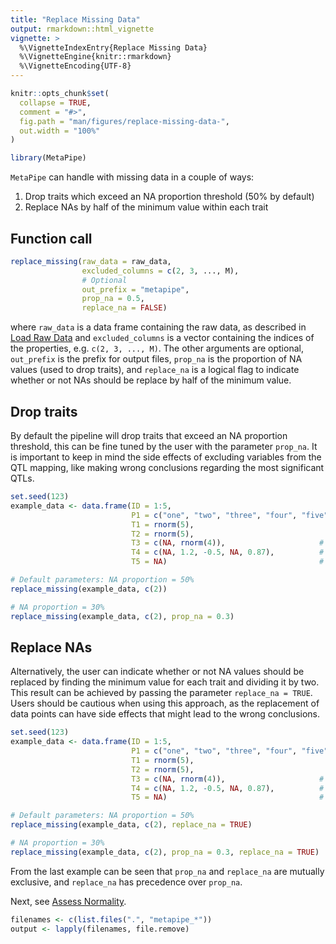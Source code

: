 ```yaml
---
title: "Replace Missing Data"
output: rmarkdown::html_vignette
vignette: >
  %\VignetteIndexEntry{Replace Missing Data}
  %\VignetteEngine{knitr::rmarkdown}
  %\VignetteEncoding{UTF-8}
---
```


```r
knitr::opts_chunk$set(
  collapse = TRUE,
  comment = "#>",
  fig.path = "man/figures/replace-missing-data-",
  out.width = "100%"
)
```

```r
library(MetaPipe)
```

`MetaPipe` can handle with missing data in a couple of ways:

1. Drop traits which exceed an NA proportion threshold (50% by default)
2. Replace NAs by half of the minimum value within each trait 

## Function call
```r
replace_missing(raw_data = raw_data, 
                excluded_columns = c(2, 3, ..., M), 
                # Optional
                out_prefix = "metapipe", 
                prop_na = 0.5, 
                replace_na = FALSE)
```
where `raw_data` is a data frame containing the raw data, as described in [Load Raw Data](load-raw-data.html) and `excluded_columns` is a vector containing the indices of the properties, e.g. `c(2, 3, ..., M)`. The other arguments are optional, `out_prefix` is the prefix for output files, `prop_na` is the proportion of NA values (used to drop traits), and `replace_na` is a logical flag to indicate whether or not NAs should be replace by half of the minimum value.

## Drop traits
By default the pipeline will drop traits that exceed an NA proportion threshold, 
this can be fine tuned by the user with the parameter `prop_na`. It is important 
to keep in mind the side effects of excluding variables from the QTL mapping, 
like making wrong conclusions regarding the most significant QTLs.

```r
set.seed(123)
example_data <- data.frame(ID = 1:5,
                           P1 = c("one", "two", "three", "four", "five"), 
                           T1 = rnorm(5), 
                           T2 = rnorm(5),
                           T3 = c(NA, rnorm(4)),                     #  20 % NAs
                           T4 = c(NA, 1.2, -0.5, NA, 0.87),          #  40 % NAs
                           T5 = NA)                                  # 100 % NAs

# Default parameters: NA proportion = 50%
replace_missing(example_data, c(2))

# NA proportion = 30%
replace_missing(example_data, c(2), prop_na = 0.3)
```

## Replace NAs
Alternatively, the user can indicate whether or not NA values should be replaced
by finding the minimum value for each trait and dividing it by two. This result 
can be achieved by passing the parameter `replace_na = TRUE`. Users should be 
cautious when using this approach, as the replacement of data points can have
side effects that might lead to the wrong conclusions.

```r
set.seed(123)
example_data <- data.frame(ID = 1:5,
                           P1 = c("one", "two", "three", "four", "five"), 
                           T1 = rnorm(5), 
                           T2 = rnorm(5),
                           T3 = c(NA, rnorm(4)),                     #  20 % NAs
                           T4 = c(NA, 1.2, -0.5, NA, 0.87),          #  40 % NAs
                           T5 = NA)                                  # 100 % NAs

# Default parameters: NA proportion = 50%
replace_missing(example_data, c(2), replace_na = TRUE)

# NA proportion = 30%
replace_missing(example_data, c(2), prop_na = 0.3, replace_na = TRUE)
```

From the last example can be seen that `prop_na` and `replace_na` are mutually
exclusive, and `replace_na` has precedence over `prop_na`.

Next, see [Assess Normality](assess-normality.html). 

```r
filenames <- c(list.files(".", "metapipe_*"))
output <- lapply(filenames, file.remove)
```